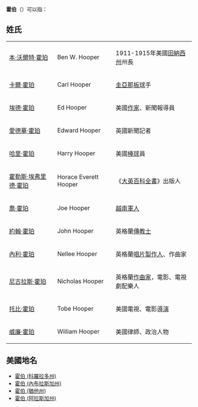 '''霍伯'''（{{lang-en|Hooper}}）可以指：
==姓氏==
{|
|-
| [[本·沃爾特·霍珀|本·沃爾特·霍珀]] ||Ben W. Hooper||1911-1915年美國[[田納西州|田納西州]]州長
|-
| [[卡爾·霍珀|卡爾·霍珀]] ||Carl Hooper||[[圭亞那|圭亞那]][[板球|板球]]手
|-
| [[埃德·霍珀|埃德·霍珀]] ||Ed Hooper||美國[[作家|作家]]、新聞報導員
|-
| [[愛德華·霍珀|愛德華·霍珀]] ||Edward Hooper||英國新聞記者
|-
| [[哈里·霍珀|哈里·霍珀]] ||Harry Hooper||美國[[棒球|棒球]]員
|-
| [[霍勒斯·埃弗里德·霍珀|霍勒斯·埃弗里德·霍珀]] ||Horace Everett Hooper||《[[大英百科全書|大英百科全書]]》出版人
|-
| [[喬·霍珀|喬·霍珀]]||Joe Hooper||[[越南|越南]][[軍人|軍人]]
|-
| [[約翰·霍珀|約翰·霍珀]]||John Hooper||英格蘭[[傳教士|傳教士]]
|-
| [[內利·霍珀|內利·霍珀]]||Nellee Hooper||英格蘭[[唱片製作人|唱片製作人]]、作曲家
|-
| [[尼古拉斯·霍珀|尼古拉斯·霍珀]]||Nicholas Hooper||英格蘭[[作曲家|作曲家]]，電影、電視劇配樂人
|-
| [[托比·霍珀|托比·霍珀]]||Tobe Hooper||美國電視、電影[[導演|導演]]
|-
| [[威廉·霍珀|威廉·霍珀]]||William Hooper||美國律師、政治人物
|}

==美國地名==
*[[霍伯_(科羅拉多州)|霍伯 (科羅拉多州)]]
*[[霍伯_(內布拉斯加州)|霍伯 (內布拉斯加州)]]
*[[霍伯_(猶他州)|霍伯 (猶他州)]]
*[[霍伯_(阿拉斯加州)|霍伯 (阿拉斯加州)]]

{{disambig|F|Cat=二字译名消歧义}}